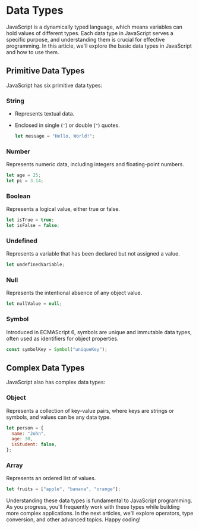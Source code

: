 # Data Types 

JavaScript is a dynamically typed language, which means variables can hold values of different types. Each data type in JavaScript serves a specific purpose, and understanding them is crucial for effective programming. In this article, we'll explore the basic data types in JavaScript and how to use them.

## Primitive Data Types

JavaScript has six primitive data types:

### String

- Represents textual data.
- Enclosed in single (`'`) or double (`"`) quotes.

  ```javascript
  let message = "Hello, World!";
  ```

### Number

Represents numeric data, including integers and floating-point numbers.

```js
let age = 25;
let pi = 3.14;
```

### Boolean

Represents a logical value, either true or false.

```js
let isTrue = true;
let isFalse = false;
```

### Undefined

Represents a variable that has been declared but not assigned a value.

```js
let undefinedVariable;
```

### Null

Represents the intentional absence of any object value.

```js
let nullValue = null;
```

### Symbol

Introduced in ECMAScript 6, symbols are unique and immutable data types, often used as identifiers for object properties.

```js
const symbolKey = Symbol("uniqueKey");
```

## Complex Data Types

JavaScript also has complex data types:

### Object

Represents a collection of key-value pairs, where keys are strings or symbols, and values can be any data type.

```js
let person = {
  name: "John",
  age: 30,
  isStudent: false,
};
```

### Array

Represents an ordered list of values.

```js
let fruits = ["apple", "banana", "orange"];
```

Understanding these data types is fundamental to JavaScript programming. As you progress, you'll frequently work with these types while building more complex applications. In the next articles, we'll explore operators, type conversion, and other advanced topics. Happy coding!
